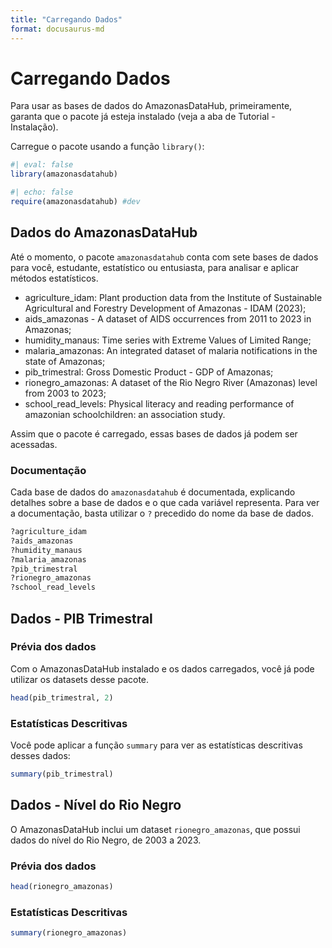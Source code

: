 ```yaml
---
title: "Carregando Dados"
format: docusaurus-md
---
```


# Carregando Dados

Para usar as bases de dados do AmazonasDataHub, primeiramente, garanta que o pacote já esteja instalado (veja a aba de Tutorial - Instalação).

Carregue o pacote usando a função `library()`:

```r
#| eval: false
library(amazonasdatahub)
```

```r
#| echo: false
require(amazonasdatahub) #dev
```

## Dados do AmazonasDataHub

Até o momento, o pacote `amazonasdatahub` conta com sete bases de dados para você, estudante, estatístico ou entusiasta, para analisar e aplicar métodos estatísticos.

-   agriculture_idam: Plant production data from the Institute of Sustainable Agricultural and Forestry Development of Amazonas - IDAM (2023);
-   aids_amazonas - A dataset of AIDS occurrences from 2011 to 2023 in Amazonas;
-   humidity_manaus: Time series with Extreme Values of Limited Range;
-   malaria_amazonas: An integrated dataset of malaria notifications in the state of Amazonas;
-   pib_trimestral: Gross Domestic Product - GDP of Amazonas;
-   rionegro_amazonas: A dataset of the Rio Negro River (Amazonas) level from 2003 to 2023;
-   school_read_levels: Physical literacy and reading performance of amazonian schoolchildren: an association study.

Assim que o pacote é carregado, essas bases de dados já podem ser acessadas.

### Documentação

Cada base de dados do `amazonasdatahub` é documentada, explicando detalhes sobre a base de dados e o que cada variável representa. Para ver a documentação, basta utilizar o `?` precedido do nome da base de dados.

```r
?agriculture_idam
?aids_amazonas
?humidity_manaus
?malaria_amazonas
?pib_trimestral
?rionegro_amazonas
?school_read_levels
```

## Dados - PIB Trimestral

### Prévia dos dados

Com o AmazonasDataHub instalado e os dados carregados, você já pode utilizar os datasets desse pacote.

```r
head(pib_trimestral, 2)
```

### Estatísticas Descritivas

Você pode aplicar a função `summary` para ver as estatísticas descritivas desses dados:

```r
summary(pib_trimestral)
```

## Dados - Nível do Rio Negro

O AmazonasDataHub inclui um dataset `rionegro_amazonas`, que possui dados do nível do Rio Negro, de 2003 a 2023.

### Prévia dos dados

```r
head(rionegro_amazonas)
```

### Estatísticas Descritivas

```r
summary(rionegro_amazonas)
```
